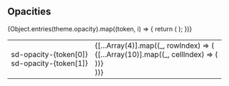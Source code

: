 
<Meta title="Packages/Tokens/Opacities" />

## Opacities

<table>
  <tbody>
    {Object.entries(theme.opacity).map((token, i) => {
      return (
        <tr>
          <td>
            <div class="flex flex-col">
              <div class="font-bold">sd-opacity-{token[0]}</div>
              <div>sd-opacity-{token[1]}</div>
            </div>
          </td>
          <td>
            <div class={`flex flex-col w-32 opacity-${token[0]}`}>
              {[...Array(4)].map((_, rowIndex) => (
                <div class="flex w-full" key={rowIndex}>
                  {[...Array(10)].map((_, cellIndex) => (
                    <div
                      class={`flex-1 h-4 ${rowIndex % 2 === cellIndex % 2 ? 'bg-white' : 'bg-primary'}`}
                      key={cellIndex}
                    />
                  ))}
                </div>
              ))}
            </div>
          </td>
        </tr>
      );
    })}
  </tbody>
</table>

